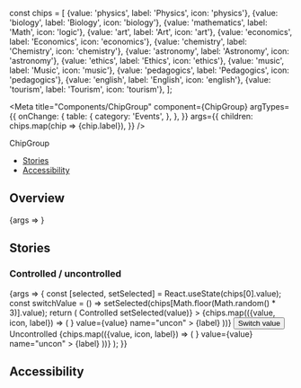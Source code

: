 const chips = [
  {value: 'physics', label: 'Physics', icon: 'physics'},
  {value: 'biology', label: 'Biology', icon: 'biology'},
  {value: 'mathematics', label: 'Math', icon: 'logic'},
  {value: 'art', label: 'Art', icon: 'art'},
  {value: 'economics', label: 'Economics', icon: 'economics'},
  {value: 'chemistry', label: 'Chemistry', icon: 'chemistry'},
  {value: 'astronomy', label: 'Astronomy', icon: 'astronomy'},
  {value: 'ethics', label: 'Ethics', icon: 'ethics'},
  {value: 'music', label: 'Music', icon: 'music'},
  {value: 'pedagogics', label: 'Pedagogics', icon: 'pedagogics'},
  {value: 'english', label: 'English', icon: 'english'},
  {value: 'tourism', label: 'Tourism', icon: 'tourism'},
];

<Meta
  title="Components/ChipGroup"
  component={ChipGroup}
  argTypes={{
    onChange: {
      table: {
        category: 'Events',
      },
    },
  }}
  args={{
    children: chips.map(chip => <Chip value={chip.value}>{chip.label}</Chip>),
  }}
/>

<PageHeader>ChipGroup</PageHeader>

- [Stories](#stories)
- [Accessibility](#accessibility)

## Overview

<Canvas>
  <Story name="Default">{args => <ChipGroup {...args} />}</Story>
</Canvas>

<ArgsTable story="Default" />

## Stories

### Controlled / uncontrolled

<Canvas>
  <Story name="Controlled/Uncontrolled">
    {args => {
      const [selected, setSelected] = React.useState(chips[0].value);
      const switchValue = () =>
        setSelected(chips[Math.floor(Math.random() * 3)].value);
      return (
        <StoryVariantTable>
          <tbody>
            <tr>
              <td>
                <Headline
                  extraBold
                  transform="uppercase"
                  as="span"
                  color="text-gray-40"
                  size="medium"
                >
                  Controlled
                </Headline>
              </td>
              <td>
                <ChipGroup
                  value={selected}
                  onChange={(e, value) => setSelected(value)}
                >
                  {chips.map(({value, icon, label}) => (
                    <Chip
                      {...args}
                      icon={
                        <SubjectIcon type={icon} size="small" aria-hidden />
                      }
                      value={value}
                      name="uncon"
                    >
                      {label}
                    </Chip>
                  ))}
                </ChipGroup>
              </td>
              <td>
                <Button onClick={switchValue}>Switch value</Button>
              </td>
            </tr>
            <tr>
              <td>
                <Headline
                  extraBold
                  transform="uppercase"
                  as="span"
                  color="text-gray-40"
                  size="medium"
                >
                  Uncontrolled
                </Headline>
              </td>
              <td>
                <ChipGroup>
                  {chips.map(({value, icon, label}) => (
                    <Chip
                      {...args}
                      icon={
                        <SubjectIcon type={icon} size="small" aria-hidden />
                      }
                      value={value}
                      name="uncon"
                    >
                      {label}
                    </Chip>
                  ))}
                </ChipGroup>
              </td>
            </tr>
          </tbody>
        </StoryVariantTable>
      );
    }}
  </Story>
</Canvas>

## Accessibility

<ChipGroupAccessibility />
